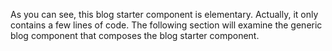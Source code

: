 As you can see, this blog starter component is elementary. Actually, it only contains a few lines of code.
The following section will examine the generic blog component that composes the blog starter component.
